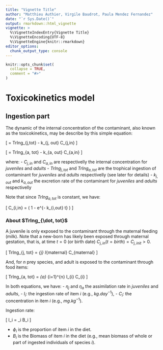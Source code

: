 ```yaml
---
title: "Vignette Title"
author: "Matthieu Authier, Virgile Baudrot, Paula Mendez Fernandez"
date: "`r Sys.Date()`"
output: rmarkdown::html_vignette
vignette: >
  %\VignetteIndexEntry{Vignette Title}
  %\VignetteEncoding{UTF-8}
  %\VignetteEngine{knitr::rmarkdown}
editor_options: 
  chunk_output_type: console
---
```


```r
knitr::opts_chunk$set(
  collapse = TRUE,
  comment = "#>"
)
```


# Toxicokinetics model

## Ingestion part

The dynamic of the internal concentration of the contaminant, also known as the toxicokinetics, may be describe by this simple equation:

\[
\frac{dC_{j,in}}{dt} = TrIng_{j,tot} - k_{j, out}  C_{j,in}
\]

\[
\frac{dC_{a,in}}{dt} = TrIng_{a, tot} - k_{a, out} C_{a,in}
\]


where:
- $C_{j, in}$ and $C_{a,in}$ are respectivelly the internal concentration for *juveniles* and *adults*
- $TrIng_{j, tot}$ and $TrIng_{a, tot}$  are the trophical ingestion of contaminant for *juveniles* and *adults* respectivelly (see later for details)
- $k_{j,out}$ and $k_{a, out}$ the excretion rate of the contaminant for *juveniles* and *adults* respectivelly

Note that since $TrIng_{a, tot}$ is constant, we have:

\[
C_{i,in} = \frac{TrIng_{i, tot}}{k_{out}}\left( 1 - e^{- k_{i,out} t} \right)
\]


### About $TrIng_{\dot, tot}$

A juvenile is only exposed to the contaminant through the maternal feeding (milk). Note that a new-born has likely been exposed through maternal gestation, that is, at time $t=0$ (or birth date) $C_{j,in}(t=birth) = C_{j,init}>0$.

\[
TrIng_{j, tot} = \eta_{j} \times I_{maternal} \times C_{maternal}
\]

And, for $n$ prey species, and adult is exposed to the contaminant through food items:

\[
TrIng_{a, tot} = \eta_{a} \sum_{i=1}^{n} \times I_{i} \times C_{i}
\]

In both equations, we have:
- $\eta_{j}$ and $\eta_{a}$ the assimilation rate in *juveniles* and *adults*,
- $I_i$: the ingestion rate of item $i$ (e.g., $kg.day^{-1}$),
- $C_i$: the concentration in item $i$ (e.g., $mg.kg^{-1}$).

Ingestion rate:

\[
I_i = \phi_i \times B_i
\]

- $\phi_i$ is the proportion of item $i$ in the diet.
- $B_i$ is the Biomass of item $i$ in the diet (e.g., mean biomass of whole or part of ingested individuals of species $i$).





